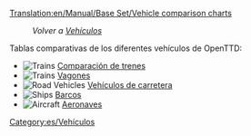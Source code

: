[[Translation:en/Manual/Base Set/Vehicle comparison charts]]

:''Volver a [[es/Manual/Vehículos|Vehículos]]''

Tablas comparativas de los diferentes vehículos de OpenTTD:

*[[File:en/manual html m16a497ce.png|Trains]] [[es/Manual/Base Set/Trains/Comparación de trenes|Comparación de trenes]]
*[[File:en/manual html m16a497ce.png|Trains]] [[es/Manual/Base Set/Trains/Comparación de vagones|Vagones]]
*[[File:en/manual html m3518e48c.png|Road Vehicles]] [[es/Comparación de vehículos de carretera|Vehículos de carretera]]
*[[File:en/manual html 53123a33.png|Ships]] [[es/Manual/Base Set/Ships/Comparación de barcos|Barcos]]
*[[File:en/manual html 442702e6.png|Aircraft]] [[es/Comparación de aeronaves|Aeronaves]]

[[Category:es/Vehículos]]